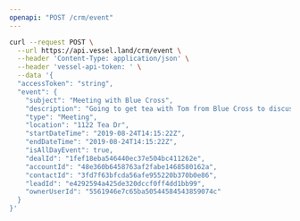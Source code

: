 ```yaml
---
openapi: "POST /crm/event"
---
```


<RequestExample>

```bash Request
curl --request POST \
  --url https://api.vessel.land/crm/event \
  --header 'Content-Type: application/json' \
  --header 'vessel-api-token: ' \
  --data '{
  "accessToken": "string",
  "event": {
    "subject": "Meeting with Blue Cross",
    "description": "Going to get tea with Tom from Blue Cross to discuss his paper needs",
    "type": "Meeting",
    "location": "1122 Tea Dr",
    "startDateTime": "2019-08-24T14:15:22Z",
    "endDateTime": "2019-08-24T14:15:22Z",
    "isAllDayEvent": true,
    "dealId": "1fef18eba546440ec37e504bc411262e",
    "accountId": "48e360b6458763af2fabe1468580162a",
    "contactId": "3fd7f63bfcda56afe955220b370b0e86",
    "leadId": "e4292594a425de320dccf0ff4dd1bb99",
    "ownerUserId": "5561946e7c65ba50544584543859074c"
  }
}'
```

</RequestExample>
